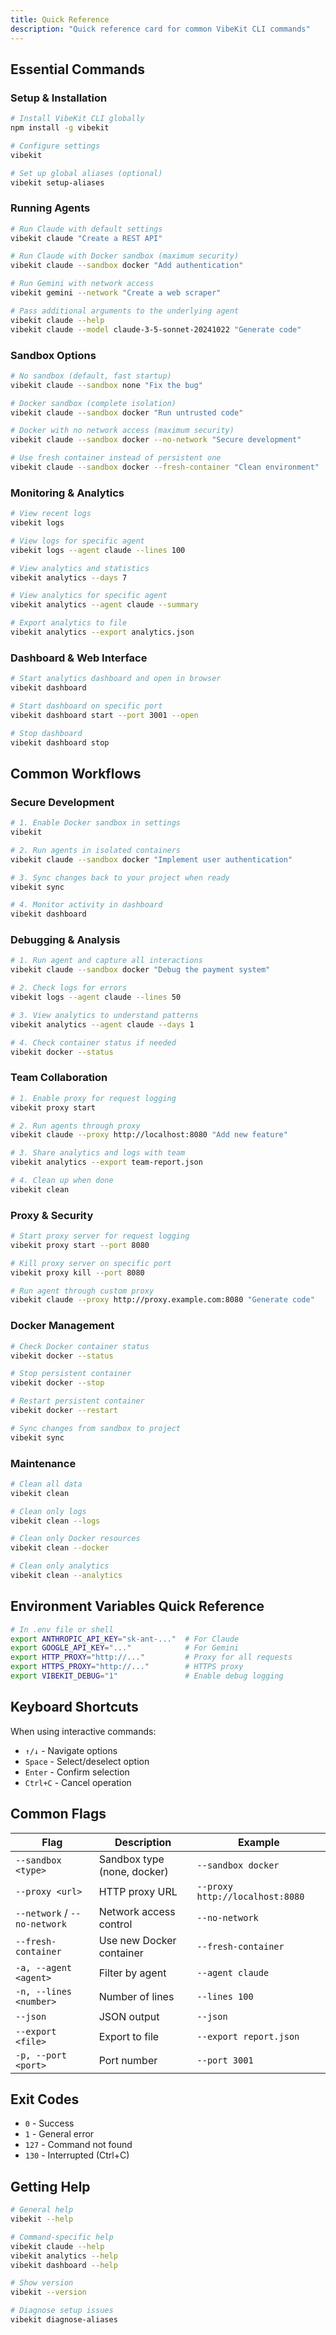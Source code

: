 ```yaml
---
title: Quick Reference
description: "Quick reference card for common VibeKit CLI commands"
---
```


## Essential Commands

### Setup & Installation

```bash
# Install VibeKit CLI globally
npm install -g vibekit

# Configure settings
vibekit

# Set up global aliases (optional)
vibekit setup-aliases
```

### Running Agents

```bash
# Run Claude with default settings
vibekit claude "Create a REST API"

# Run Claude with Docker sandbox (maximum security)
vibekit claude --sandbox docker "Add authentication"

# Run Gemini with network access
vibekit gemini --network "Create a web scraper"

# Pass additional arguments to the underlying agent
vibekit claude --help
vibekit claude --model claude-3-5-sonnet-20241022 "Generate code"
```

### Sandbox Options

```bash
# No sandbox (default, fast startup)
vibekit claude --sandbox none "Fix the bug"

# Docker sandbox (complete isolation)
vibekit claude --sandbox docker "Run untrusted code"

# Docker with no network access (maximum security)
vibekit claude --sandbox docker --no-network "Secure development"

# Use fresh container instead of persistent one
vibekit claude --sandbox docker --fresh-container "Clean environment"
```

### Monitoring & Analytics

```bash
# View recent logs
vibekit logs

# View logs for specific agent
vibekit logs --agent claude --lines 100

# View analytics and statistics
vibekit analytics --days 7

# View analytics for specific agent
vibekit analytics --agent claude --summary

# Export analytics to file
vibekit analytics --export analytics.json
```

### Dashboard & Web Interface

```bash
# Start analytics dashboard and open in browser
vibekit dashboard

# Start dashboard on specific port
vibekit dashboard start --port 3001 --open

# Stop dashboard
vibekit dashboard stop
```

## Common Workflows

### Secure Development

```bash
# 1. Enable Docker sandbox in settings
vibekit

# 2. Run agents in isolated containers
vibekit claude --sandbox docker "Implement user authentication"

# 3. Sync changes back to your project when ready
vibekit sync

# 4. Monitor activity in dashboard
vibekit dashboard
```

### Debugging & Analysis

```bash
# 1. Run agent and capture all interactions
vibekit claude --sandbox docker "Debug the payment system"

# 2. Check logs for errors
vibekit logs --agent claude --lines 50

# 3. View analytics to understand patterns
vibekit analytics --agent claude --days 1

# 4. Check container status if needed
vibekit docker --status
```

### Team Collaboration

```bash
# 1. Enable proxy for request logging
vibekit proxy start

# 2. Run agents through proxy
vibekit claude --proxy http://localhost:8080 "Add new feature"

# 3. Share analytics and logs with team
vibekit analytics --export team-report.json

# 4. Clean up when done
vibekit clean
```

### Proxy & Security

```bash
# Start proxy server for request logging
vibekit proxy start --port 8080

# Kill proxy server on specific port
vibekit proxy kill --port 8080

# Run agent through custom proxy
vibekit claude --proxy http://proxy.example.com:8080 "Generate code"
```

### Docker Management

```bash
# Check Docker container status
vibekit docker --status

# Stop persistent container
vibekit docker --stop

# Restart persistent container
vibekit docker --restart

# Sync changes from sandbox to project
vibekit sync
```

### Maintenance

```bash
# Clean all data
vibekit clean

# Clean only logs
vibekit clean --logs

# Clean only Docker resources
vibekit clean --docker

# Clean only analytics
vibekit clean --analytics
```

## Environment Variables Quick Reference

```bash
# In .env file or shell
export ANTHROPIC_API_KEY="sk-ant-..."  # For Claude
export GOOGLE_API_KEY="..."            # For Gemini
export HTTP_PROXY="http://..."         # Proxy for all requests
export HTTPS_PROXY="http://..."        # HTTPS proxy
export VIBEKIT_DEBUG="1"               # Enable debug logging
```

## Keyboard Shortcuts

When using interactive commands:
- `↑/↓` - Navigate options
- `Space` - Select/deselect option
- `Enter` - Confirm selection
- `Ctrl+C` - Cancel operation

## Common Flags

| Flag | Description | Example |
|------|-------------|---------|
| `--sandbox <type>` | Sandbox type (none, docker) | `--sandbox docker` |
| `--proxy <url>` | HTTP proxy URL | `--proxy http://localhost:8080` |
| `--network` / `--no-network` | Network access control | `--no-network` |
| `--fresh-container` | Use new Docker container | `--fresh-container` |
| `-a, --agent <agent>` | Filter by agent | `--agent claude` |
| `-n, --lines <number>` | Number of lines | `--lines 100` |
| `--json` | JSON output | `--json` |
| `--export <file>` | Export to file | `--export report.json` |
| `-p, --port <port>` | Port number | `--port 3001` |

## Exit Codes

- `0` - Success
- `1` - General error
- `127` - Command not found
- `130` - Interrupted (Ctrl+C)

## Getting Help

```bash
# General help
vibekit --help

# Command-specific help
vibekit claude --help
vibekit analytics --help
vibekit dashboard --help

# Show version
vibekit --version

# Diagnose setup issues
vibekit diagnose-aliases
```